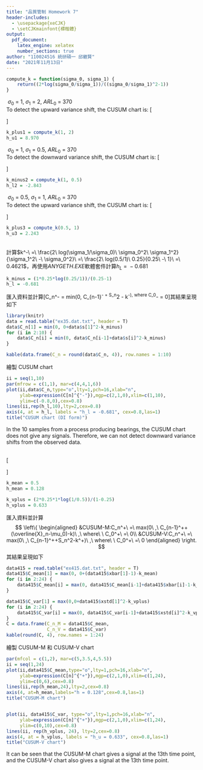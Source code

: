 ---
title: "品質管制 Homework 7"
header-includes:
  - \usepackage{xeCJK}
  - \setCJKmainfont{標楷體}
output: 
  pdf_document:
    latex_engine: xelatex
    number_sections: true
author: "110024516 統研碩一 邱繼賢"
date: "2021年11月13日"
---
\textbf{4.13}  
```{r include=FALSE}
compute_k = function(sigma_0, sigma_1) {
    return((2*log(sigma_0/sigma_1))/((sigma_0/sigma_1)^2-1))
}
```

\textbf{(i)}$\ \sigma_0\ =\ 1,\ \sigma_1\ =\ 2,\ ARL_0\ =\ 370$  
To detect the upward variance shift, the CUSUM chart is:
\[
\begin{aligned}
&C_n^+=max(0\ ,\ C_{n-1}^+\ +\ (\frac{X_n-\mu_0}{\sigma_0})^2\ -\ k^+)\ ,\ \text{where}\ C_0^+\ =\ 0\\
&\text{and}\ k^+\ =\ \frac{2\ log(\sigma_0/\sigma_1)}{(\sigma_0/\sigma_1)^2-1}\ =\ 1.8484\\
&\text{This chart gives a signal of upward variance shift if}\ C_n^+>h_U\\
&\text{Where}\ h_U\ =\ 8.97\ \text{is computed by}\ ANYGETH.EXE\\
&\therefore\ \text{The optimal values of}\ (k^+,h_U)\ =\ (1.848,8.97)
\end{aligned}
\]
```{r include=FALSE}
k_plus1 = compute_k(1, 2)
h_u1 = 8.970
```


\textbf{(ii)}$\ \sigma_0\ =\ 1,\ \sigma_1\ =\ 0.5,\ ARL_0\ =\ 370$  
To detect the downward variance shift, the CUSUM chart is:
\[
\begin{aligned}
&C_n^-=min(0\ ,\ C_{n-1}^-\ +\ (\frac{X_n-\mu_0}{\sigma_0})^2\ -\ k^-)\ ,\ \text{where}\ C_0^-\ =\ 0\\
&\text{and}\ k^-\ =\ \frac{2\ log(\sigma_0/\sigma_1)}{(\sigma_0/\sigma_1)^2-1}\ =\ 0.4621\\
&\text{This chart gives a signal of downward variance shift if}\ C_n^-<h_L\\
&\text{Where}\ h_L\ =\ -2.843\ \text{is computed by}\ ANYGETH.EXE\\
&\therefore\ \text{The optimal values of}\ (k^-,h_L)\ =\ (0.4621,-2.843)
\end{aligned}
\]

```{r include=FALSE}
k_minus2 = compute_k(1, 0.5)
h_l2 = -2.843
```


\textbf{(iii)}$\ \sigma_0\ =\ 0.5,\ \sigma_1\ =\ 1,\ ARL_0\ =\ 370$  
To detect the upward variance shift, the CUSUM chart is:
\[
\begin{aligned}
&C_n^+=max(0\ ,\ C_{n-1}^+\ +\ (\frac{X_n-\mu_0}{\sigma_0})^2\ -\ k^+)\ ,\ \text{where}\ C_0^+\ =\ 0\\
&\text{and}\ k^+\ =\ \frac{2\ log(\sigma_0/\sigma_1)}{(\sigma_0/\sigma_1)^2-1}\ =\ 1.8484\\
&\text{This chart gives a signal of upward variance shift if } C_n^+>h_U\\
&\text{Where}\ h_U\ =\ 8.906135\ \text{is computed by the bisection simulation}\\
&and\ the\ last\ ARL_0\ =\ 369.67\\
&\therefore\ \text{The optimal values of}\ (k^+,h_U)\ =\ (1.848,8.906135)
\end{aligned}
\]

```{r include=FALSE}
k_plus3 = compute_k(0.5, 1)
h_u3 = 2.243
```



\textbf{4.14}  
計算$k^-\ =\ \frac{2\ log(\sigma_1/\sigma_0)\ \sigma_0^2\ \sigma_1^2}{\sigma_1^2\ -\ \sigma_0^2}\ =\ \frac{2\ log(0.5/1)\ 0.25}{0.25\ -\ 1}\ =\ 0.4621$，再使用$ANYGETH.EXE$軟體套件計算$h_L\ =\ -0.681$
```{r}
k_minus = (1*0.25*log(0.25/1))/(0.25-1)
h_l = -0.681
```

匯入資料並計算\[C_n^-\ =\ min(0, C_{n-1}^-\ +\ S_n^2\ -\ k^-),\ where\ C_0^-\ =\ 0\]其結果呈現如下
```{r warning=FALSE}
library(knitr)
data = read.table("ex35.dat.txt", header = T)
data$C_n[1] = min(0, 0+data$s[1]^2-k_minus)
for (i in 2:10) {
    data$C_n[i] = min(0, data$C_n[i-1]+data$s[i]^2-k_minus)
}

kable(data.frame(C_n = round(data$C_n, 4)), row.names = 1:10)
```
繪製 CUSUM chart 

```{r}
ii = seq(1,10)
par(mfrow = c(1,1), mar=c(4,4,1,6))
plot(ii,data$C_n,type="o",lty=1,pch=16,xlab="n",
     ylab=expression(C[n]^{"-"}),mgp=c(2,1,0),xlim=c(1,10), 
     ylim=c(-0.8,0),cex=0.8)
lines(ii,rep(h_l,10),lty=2,cex=0.8)
axis(4, at = h_l, labels = "h_l = -0.681", cex=0.8,las=1)
title("CUSUM chart (DI form)")
```
In the 10 samples from a process producing bearings, the CUSUM chart does not give any signals. Therefore, we can not detect downward variance shifts from the observed data. 




\textbf{4.15}  
\[
\begin{aligned}
&\because\ \frac{1}{ARL_{0,J}}\ \approx\ \frac{1}{ARL_{0,M}}\ +\ \frac{1}{ARL_{0,V}},\ and\ ARL_{0,J}\ =\ 200\\
&\Rightarrow\ Make\ \ that\ \ ARL_{0,M}\ =\ ARL_{0,V}\ =\ 400\\
&And\ \ (k,h)\ =\ (0.5,0.128),\ \ (k^+,h_U)\ =\ (0.4621,0.633)\\
&(Note\ \ that\ \ k\ =\ \frac{\mu_1-\mu_2}{2}\ =\ 0.5\ ,\ \\
&and\ \ h\ =\ 0.128\ \ by\ the\ software\ package\ ANYGETH.EXE\\
&k^+\ =\ \frac{2\sigma_0\sigma_1log(\sigma_1/\sigma_0)}{\sigma_1^2-\sigma_0^2}\ =\ 0.4621\ ,\ \\&and\ \ h_U\ =\ 0.633\ by\ the\ software\ package\ ANYGETH.EXE)
\end{aligned}
\]

```{r}
k_mean = 0.5
h_mean = 0.128

k_vplus = (2*0.25*1*log(1/0.5))/(1-0.25)
h_vplus = 0.633
```

匯入資料並計算
$$
\left\{
\begin{aligned}
&CUSUM-M:C_n^+\ =\ max(0\ ,\ C_{n-1}^++(\overline{X}_n-\mu_0)-k)\ ,\ where\ \ C_0^+\ =\ 0\\
&CUSUM-V:C_n^+\ =\ max(0\ ,\ C_{n-1}^++S_n^2-k^+)\ ,\ where\ \ C_0^+\ =\ 0
\end{aligned}
\right.
$$
其結果呈現如下
```{r warning=FALSE}
data415 = read.table("ex415.dat.txt", header = T)
data415$C_mean[1] = max(0, 0+(data415$xbar[1]-1)-k_mean)
for (i in 2:24) {
    data415$C_mean[i] = max(0, data415$C_mean[i-1]+data415$xbar[i]-1-k_mean)
}

data415$C_var[1] = max(0,0+data415$xstd[1]^2-k_vplus)
for (i in 2:24) {
    data415$C_var[i] = max(0, data415$C_var[i-1]+data415$xstd[i]^2-k_vplus)
}
C = data.frame(C_n_M = data415$C_mean, 
               C_n_V = data415$C_var)
kable(round(C, 4), row.names = 1:24)
```

繪製 CUSUM-M 和 CUSUM-V chart
```{r}
par(mfcol = c(1,2), mar=c(5,3.5,4,5.5))
ii = seq(1,24)
plot(ii,data415$C_mean,type="o",lty=1,pch=16,xlab="n",
     ylab=expression(C[n]^{"+"}),mgp=c(2,1,0),xlim=c(1,24), 
     ylim=c(0,6),cex=0.8)
lines(ii,rep(h_mean,24),lty=2,cex=0.8)
axis(4, at=h_mean,labels="h = 0.128",cex=0.8,las=1)
title("CUSUM-M chart")


plot(ii, data415$C_var, type="o",lty=1,pch=16,xlab="n",
     ylab=expression(C[n]^{"+"}),mgp=c(2,1,0),xlim=c(1,24), 
     ylim=c(0,10),cex=0.8)
lines(ii, rep(h_vplus, 24), lty=2,cex=0.8)
axis(4, at = h_vplus, labels = "h_u = 0.633", cex=0.8,las=1)
title("CUSUM-V chart")
```
It can be seen that the CUSUM-M chart gives a signal at the 13th time point, and the CUSUM-V chart also gives a signal at the 13th time point.

```{r}
```


```{r}
```


```{r}
```


```{r}
```

